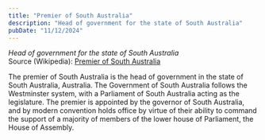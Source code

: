 ```yaml
---
title: "Premier of South Australia"
description: "Head of government for the state of South Australia"
pubDate: "11/12/2024"
---
```


*Head of government for the state of South Australia*  
Source (Wikipedia): [Premier of South Australia][1]

The premier of South Australia is the head of government in the state of South Australia, Australia. The Government of South Australia follows the Westminster system, with a Parliament of South Australia acting as the legislature. The premier is appointed by the governor of South Australia, and by modern convention holds office by virtue of their ability to command the support of a majority of members of the lower house of Parliament, the House of Assembly.

[1]: https://en.wikipedia.org/wiki/Premier_of_South_Australia
